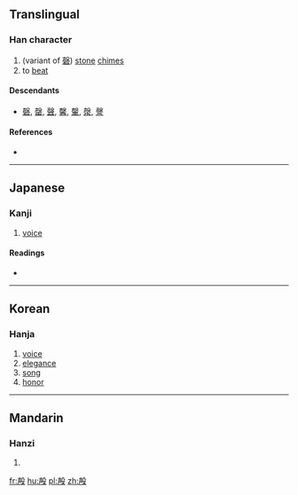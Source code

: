 ==Translingual==

===Han character===
{{Han char|rn=79|rad=殳|as=07|sn=11|four=|canj=GHHNE|ids=⿰声殳}}

# (variant of [[磬]]) [[stone]] [[chime]]s
# to [[beat]]

====Descendants====
* [[磬]], [[罄]], [[聲]], [[馨]], [[䡰]], [[漀]], [[謦]]

====References====
* {{Han ref|kx=0585.060|dkj=16633|dj=0977.250|hdz=32159.060|uh=6BB8|ud=27576}}

----

==Japanese==

===Kanji===
{{ja-kanji|grade=|rs=殳07}}

# [[voice]]

====Readings====
* {{ja-readings|on=[[けい]] (kei), [[きょう]] (kyō), [[こう]] (kō), [[せい]] (sei), [[しょう]] (shō)|kun=[[けい]] (kei), [[てき]] (teki), [[こえ]] (koe)}}

----

==Korean==

===Hanja===
{{ko-hanja|hangeul=성|eumhun=|rv=seong|mr=sŏng|y=seng}}

# [[voice]]
# [[elegance]]
# [[song]]
# [[honor]]

----

==Mandarin==

===Hanzi===
{{cmn-hanzi|pin=[[qìng]] ([[qing4]])|wg=ch'ing<sup>4</sup>, sa<sup>4</sup>, shai<sup>4</sup>, she<sup>4</sup>}}

# {{defn|lang=cmn|sort=殳07}}

[[fr:殸]]
[[hu:殸]]
[[pl:殸]]
[[zh:殸]]